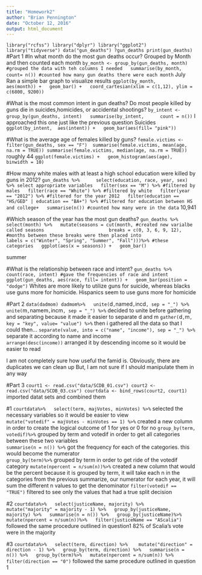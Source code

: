 ```yaml
---
title: "Homework2"
author: "Brian Pennington"
date: "October 12, 2016"
output: html_document
---
```


`library("rcfss")
library("dplyr")
library("ggplot2")
library("tidyverse")
data("gun_deaths")
?gun_deaths
print(gun_deaths)`
#Part 1
#In what month do the most gun deaths occur?
Grouped by Month and then counted each month
`by_month <- group_by(gun_deaths, month) #grouped the data with teh columns I needed
  summarise(by_month,
    count= n()) #counted how many gun deaths there were each month`
July
Ran a simple bar graph to visualize results 
`ggplot(by_month,
       aes(month)) +
  geom_bar() +
  coord_cartesian(xlim = c(1,12), ylim = c(6800, 9200))`

#What is the most common intent in gun deaths? Do most people killed by guns die in suicides,homicides, or accidental shootings?
`by_intent <- group_by(gun_deaths, intent)
  summarise(by_intent, 
    count = n())`
I approached this one just like the previous question
Suicides
`ggplot(by_intent,
 aes(intent)) +
  geom_bar(aes(fill= "pink"))`

#What is the average age of females killed by guns?
`female.victims <- filter(gun_deaths, sex == "F") 
summarise(female.victims, mean(age, na.rm = TRUE))
summarise(female.victims, median(age, na.rm = TRUE))`
roughly 44
`ggplot(female.victims) +
  geom_histogram(aes(age), binwidth = 10)`

#How many white males with at least a high school education were killed by guns in 2012?
`gun_deaths %>%   
  select(education, race, year, sex) %>% select appropriate variables
  filter(sex == "M") %>% #filtered by males
  filter(race == "White") %>% #filtered by white
  filter(year == "2012") %>% #filtered for the year 2012
  filter(education == "HS/GED" | education == "BA+") %>% #filtered for education between HS and college+
  summarise(n()) #counted how many were in the data`
 10,941

#Which season of the year has the most gun deaths?
`gun_deaths %>%
  select(month) %>%
  mutate(seasons = cut(month, #created new varialbe called seasons
                       breaks = c(0, 3, 6, 9, 12), #months between these breaks were then placed into
                       labels = c("Winter", "Spring", "Summer", "Fall")))%>% #these categories
  ggplot(aes(x = seasons)) +
  geom_bar()`

summer


#What is the relationship between race and intent?
`gun_deaths %>%
 count(race, intent) #gave the frequencies of race and intent
ggplot(gun_deaths, aes(race, fill= intent)) +
  geom_bar(position = "dodge")`
Whites are more likely to utilize guns for suicide, 
whereas blacks use guns more for homicide.
Hispanics seem to use guns more for homicide


#Part 2
`data(dadmom)
dadmom%>%
  unite(`d`, `named`, `incd`, sep = "_") %>%
  unite(`m`, `namem`, `incm`, sep = "_") %>%`
decided to unite before gathering and separating because it made it easier to separate d and m
  `gather(`d`, `m`, key = "key", value= "value") %>%`
then i gathered all the data so that I could then...
  `separate(value, into = c("name", "income"), sep = "_") %>%`
separate it according to name and income  
  `arrange(desc(income))`
arranged it by descending income so it would be easier to read

I am not completely sure how useful the famid is.
Obviously, there are duplicates we can clean up
But, I am not sure if I should manipulate them in any way

#Part 3
`court1 <- read.csv("data/SCDB_01.csv")
court2 <- read.csv("data/SCDB_03.csv")
courtdata <- bind_rows(court2, court1)`
imported datat sets and combined them

#1
`courtdata%>%
  select(term, majVotes, minVotes) %>%`
selected the necessary variables so it would be easier to view  
  `mutate("votedif" = majVotes - minVotes == 1) %>%`
created a new column in order to create the logical outcome of 1 for yes or 0 for no
  `group_by(term, votedif)%>%`
grouped by term and votedif in order to get all categories between these two variables  
  `summarise(n = n()) %>%`
got the frequency for each of the categories. this would become the numerator  
  `group_by(term)%>%`
grouped by term in order to get ride of the votedif category
  `mutate(npercent = n/sum(n))%>%`
created a new column that would be the percent
because it is grouped by term, it will take each n in the categories from the previous summarize, our numerator
for each year, it will sum the different n values to get the denominator
  `filter(votedif == "TRUE")`
filtered to see only the values that had a true split decision


#2
`courtdata%>%
  select(justiceName, majority) %>%
  mutate("majority" = majority - 1) %>%
  group_by(justiceName, majority) %>%
  summarise(n = n()) %>%
  group_by(justiceName)%>%
  mutate(npercent = n/sum(n))%>%
  filter(justiceName == "AScalia")`
followed the same procedure outlined in question1
82% of Scalia's vote were in the majority

#3
`courtdata%>%
  select(term, direction) %>% 
  mutate("direction" = direction - 1) %>%
  group_by(term, direction) %>%
  summarise(n = n()) %>%
  group_by(term)%>%
  mutate(npercent = n/sum(n)) %>%
  filter(direction == "0")`
followed the same procedure outlined in question 1
